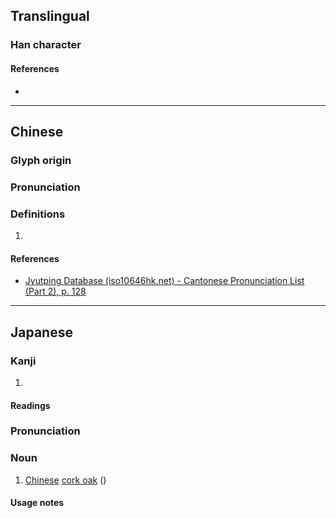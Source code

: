 {{character info}}
==Translingual==

===Han character===
{{Han char|rn=75|rad=木|as=08|sn=12|four=45927|canj=DQMB|ids=⿰木青}}

====References====
* {{Han ref|kx=0531.230|dkj=14918|hdz=21223.020|uh=68C8|ud=26824|bh=D9CE|bd=55758}}

----

==Chinese==
{{zh-forms}}

===Glyph origin===
{{Han etym}}

===Pronunciation===
{{zh-pron
|m=qiàn
|c=sin3
|mc=y
|oc=y
|cat=
}}

===Definitions===
{{zh-hanzi}}

# {{rfdef|zh}}

====References====
* [http://www.iso10646hk.net/jp/document/download.jsp Jyutping Database (iso10646hk.net) - Cantonese Pronunciation List (Part 2), p. 128]

----

==Japanese==

===Kanji===
{{ja-kanji|grade=|rs=木08}}

# {{rfdef|ja|sort=木08}}

====Readings====
{{ja-readings|on=[[せん]] (sen), [[せい]] (sei), [[しょう]] (shō)|kun=[[あべまき]] (abemaki)}}

===Pronunciation===
{{wikipedia|lang=ja|アベマキ}}
{{ja-pron|yomi=k|あべまき}}

{{clear|right}}
{{ja-kanjitab|あべまき|yomi=k|alt=阿部槙}}

===Noun===
{{ja-noun|あべまき}}

# {{lb|ja|plant}} [[Chinese]] [[cork oak]] ({{taxlink|Quercus variabilis|species}})

====Usage notes====
{{U:ja:biology|アベマキ}}